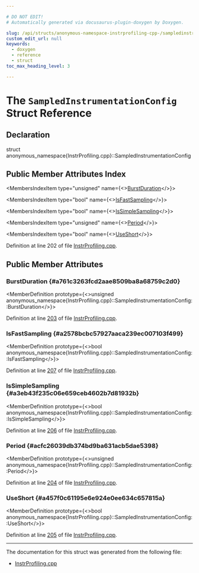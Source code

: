 ```yaml
---

# DO NOT EDIT!
# Automatically generated via docusaurus-plugin-doxygen by Doxygen.

slug: /api/structs/anonymous-namespace-instrprofiling-cpp-/sampledinstrumentationconfig
custom_edit_url: null
keywords:
  - doxygen
  - reference
  - struct
toc_max_heading_level: 3

---
```





# The `SampledInstrumentationConfig` Struct Reference

<DoxygenPage pluginConfig={pluginConfig}>



## Declaration

<CodeBlock>struct anonymous_namespace{InstrProfiling.cpp}::SampledInstrumentationConfig</CodeBlock>

## Public Member Attributes Index

<MembersIndex>

<MembersIndexItem
  type="unsigned"
  name={<><a href="#a761c3263fcd2aae8509ba8a68759c2d0">BurstDuration</a></>}>
</MembersIndexItem>

<MembersIndexItem
  type="bool"
  name={<><a href="#a2578bcbc57927aaca239ec007103f499">IsFastSampling</a></>}>
</MembersIndexItem>

<MembersIndexItem
  type="bool"
  name={<><a href="#a3eb43f235c06e659ceb4602b7d81932b">IsSimpleSampling</a></>}>
</MembersIndexItem>

<MembersIndexItem
  type="unsigned"
  name={<><a href="#acfc26039db374bd9ba631acb5dae5398">Period</a></>}>
</MembersIndexItem>

<MembersIndexItem
  type="bool"
  name={<><a href="#a457f0c61195e6e924e0ee634c657815a">UseShort</a></>}>
</MembersIndexItem>

</MembersIndex>


Definition at line 202 of file <a href="/docs/api/files/lib/lib/transforms/lib/transforms/instrumentation/instrprofiling-cpp">InstrProfiling.cpp</a>.

<SectionDefinition>

## Public Member Attributes

### BurstDuration {#a761c3263fcd2aae8509ba8a68759c2d0}

<MemberDefinition
  prototype={<>unsigned anonymous&#95;namespace&#123;InstrProfiling.cpp&#125;::SampledInstrumentationConfig::BurstDuration</>}>

Definition at line <a href="/docs/api/files/lib/lib/transforms/lib/transforms/instrumentation/instrprofiling-cpp/#l00203">203</a> of file <a href="/docs/api/files/lib/lib/transforms/lib/transforms/instrumentation/instrprofiling-cpp">InstrProfiling.cpp</a>.
</MemberDefinition>

### IsFastSampling {#a2578bcbc57927aaca239ec007103f499}

<MemberDefinition
  prototype={<>bool anonymous&#95;namespace&#123;InstrProfiling.cpp&#125;::SampledInstrumentationConfig::IsFastSampling</>}>

Definition at line <a href="/docs/api/files/lib/lib/transforms/lib/transforms/instrumentation/instrprofiling-cpp/#l00207">207</a> of file <a href="/docs/api/files/lib/lib/transforms/lib/transforms/instrumentation/instrprofiling-cpp">InstrProfiling.cpp</a>.
</MemberDefinition>

### IsSimpleSampling {#a3eb43f235c06e659ceb4602b7d81932b}

<MemberDefinition
  prototype={<>bool anonymous&#95;namespace&#123;InstrProfiling.cpp&#125;::SampledInstrumentationConfig::IsSimpleSampling</>}>

Definition at line <a href="/docs/api/files/lib/lib/transforms/lib/transforms/instrumentation/instrprofiling-cpp/#l00206">206</a> of file <a href="/docs/api/files/lib/lib/transforms/lib/transforms/instrumentation/instrprofiling-cpp">InstrProfiling.cpp</a>.
</MemberDefinition>

### Period {#acfc26039db374bd9ba631acb5dae5398}

<MemberDefinition
  prototype={<>unsigned anonymous&#95;namespace&#123;InstrProfiling.cpp&#125;::SampledInstrumentationConfig::Period</>}>

Definition at line <a href="/docs/api/files/lib/lib/transforms/lib/transforms/instrumentation/instrprofiling-cpp/#l00204">204</a> of file <a href="/docs/api/files/lib/lib/transforms/lib/transforms/instrumentation/instrprofiling-cpp">InstrProfiling.cpp</a>.
</MemberDefinition>

### UseShort {#a457f0c61195e6e924e0ee634c657815a}

<MemberDefinition
  prototype={<>bool anonymous&#95;namespace&#123;InstrProfiling.cpp&#125;::SampledInstrumentationConfig::UseShort</>}>

Definition at line <a href="/docs/api/files/lib/lib/transforms/lib/transforms/instrumentation/instrprofiling-cpp/#l00205">205</a> of file <a href="/docs/api/files/lib/lib/transforms/lib/transforms/instrumentation/instrprofiling-cpp">InstrProfiling.cpp</a>.
</MemberDefinition>

</SectionDefinition>

<hr/>

The documentation for this struct was generated from the following file:

<ul>
<li><a href="/docs/api/files/lib/lib/transforms/lib/transforms/instrumentation/instrprofiling-cpp">InstrProfiling.cpp</a></li>
</ul>

</DoxygenPage>
